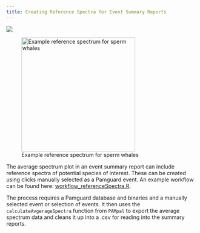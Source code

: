 ```yaml
---
title: Creating Reference Spectra for Event Summary Reports
---
```


![](images/Wave_wWhales_v4.png)

![Example reference spectrum for sperm whales](images/refSpec_example_Pm.png){fig-align="center" width="300"}


The average spectrum plot in an event summary report can include reference spectra of potential species of interest. These can be created using clicks manually selected as a Pamguard event. An example workflow can be found here: [workflow_referenceSpectra.R](https://github.com/sfregosi-noaa/cross-platform-classification/blob/main/R/workflow_referenceSpectra.R). 

The process requires a Pamguard database and binaries and a manually selected event or selection of events. It then uses the `calculateAvgerageSpectra` function from `PAMpal` to export the average spectrum data and cleans it up into a .csv for reading into the summary reports.  

